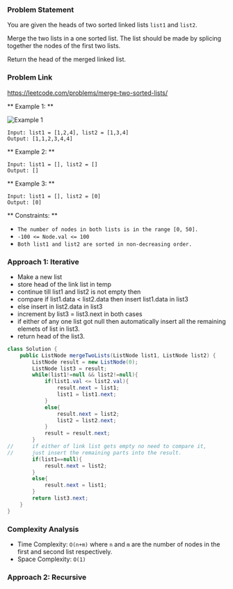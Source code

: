 
### Problem Statement

You are given the heads of two sorted linked lists `list1` and `list2`.

Merge the two lists in a one sorted list. The list should be made by splicing together the nodes of the first two lists.

Return the head of the merged linked list.

### Problem Link

https://leetcode.com/problems/merge-two-sorted-lists/

** Example 1: **

![Example 1](https://assets.leetcode.com/uploads/2020/10/03/merge_ex1.jpg)

```
Input: list1 = [1,2,4], list2 = [1,3,4]
Output: [1,1,2,3,4,4]
```

** Example 2: **

```
Input: list1 = [], list2 = []
Output: []
```

** Example 3: **

```
Input: list1 = [], list2 = [0]
Output: [0]
```

** Constraints: **

- `The number of nodes in both lists is in the range [0, 50].`
- `-100 <= Node.val <= 100`
- `Both list1 and list2 are sorted in non-decreasing order.`

### Approach 1: Iterative

- Make a new list
- store head of the link list in temp
- continue till list1 and list2 is not empty then
- compare if list1.data < list2.data then insert list1.data in list3
- else insert in list2.data in list3
- increment by list3 = list3.next in both cases
- if either of any one list got null then automatically insert all the remaining elemets of list in list3.
- return head of the list3.

<Tabs>
<TabItem label="Java" value="Java">

```java showLineNumbers
class Solution {
    public ListNode mergeTwoLists(ListNode list1, ListNode list2) {
        ListNode result = new ListNode(0);
        ListNode list3 = result;
        while(list1!=null && list2!=null){
            if(list1.val <= list2.val){
                result.next = list1;
                list1 = list1.next;
            }
            else{
                result.next = list2;
                list2 = list2.next;
            }
            result = result.next;
        }
//      if either of link list gets empty no need to compare it,
//      just insert the remaining parts into the result.
        if(list1==null){
            result.next = list2;
        }
        else{
            result.next = list1;
        }
        return list3.next;
    }
}

```

</TabItem>
</Tabs>

### Complexity Analysis

- Time Complexity: `O(n+m)` where `n` and `m` are the number of nodes in the first and second list respectively.
- Space Complexity: `O(1)`

### Approach 2: Recursive
